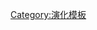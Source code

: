 {{sidebar with collapsible lists
| name = CEXNAV
| bodystyle = width: 22em;
| posttitle = 
| contentstyle = text-align: left;
| liststyle    = text-align: left;
| title = [[寒武纪大爆发]]
| titlestyle = font-size: 115%; background: {{period color|Cambrian}}; padding: 0.4em;
| listtitlestyle = border-top: 1px #aaa solid;
| image = [[Image:Cambrian explosion taskforce logo.svg|90px|center|]]

| list1title = 化石地点
| list1  = 
* [[伯吉斯頁岩]]
* 帽天山页岩（[[澄江化石地]]）
* [[清江生物群]]
* {{tsl|en|Sirius Passet|西里斯帕斯特生物群}}
* {{le|陡山沱组|Doushantuo Formation}}
* {{tsl|en|Emu Bay Shale|鸸鹋湾页岩}}

| list2title = 关键生物
| list2 = 
;[[埃迪卡拉生物群]]（Ediacara biota）
* [[前分節動物門]]
* [[三葉動物門]]
* [[花瓣動物門]]
* {{tsl|en|Kimberella|金伯拉虫属|金伯拉虫}}
* {{tsl|en|Ikaria wariootia|伊卡拉虫属|伊卡拉虫}}
* {{tsl|en|Yilingia spiciformis|夷陵虫属|穗状夷陵虫}}
* [[貴州小春蟲]]
* [[查恩盤蟲]]

;{{le|伯吉斯页岩型动物群|Burgess Shale type fauna}}（Burgess Shale type fauna）
* [[古蟲動物]]
* [[马尔拉虫纲]]
* [[異蟲綱]]
* [[恐蝦綱]]及下属的[[放射齒目]]
* {{le|大附肢纲|Megacheira}}
* {{le|哈瓦亚虫类|Halwaxiida}}
* {{tsl|en|Odontogriphus|齿谜虫属|齿谜虫}}
* {{tsl|en|Herpetogaster|爬胃虫属|爬胃虫}}
* {{tsl|en|Ottoia|奥托虫属|奧托蟲}}
* {{tsl|en|Amiskwia|阿米斯克虫属|阿米斯克虫}}
* [[皮卡蟲]]
* {{tsl|en|Myllokunmingiidae|昆明鱼目|昆明鱼}}
* {{tsl|en|Nectocaris|内克虾属|内克虾}}

;{{le|小壳动物群|Small shelly fauna}}（Small shelly fauna）
* [[古杯动物门]]
* [[太陽女神螺綱]]
* {{le|克劳德管科|Cloudinidae}}

;{{tsl|en|Orsten|奥斯坦型化石}}（Orsten fauna）
* {{tsl|en|Cambropachycopidae|寒武厚桨虾科}}
| list3title = 进化概念
| list3 = 
;趋势:
* {{le|寒武纪基底革命|Cambrian substrate revolution}}
;议题:
* [[支序分類學]]
* [[趋同演化]]
* 干群和[[冠群]]
}}<noinclude>
[[Category:演化模板]]
<!-- [[Category:"Part of a series on" sidebar templates]] -->
</noinclude>